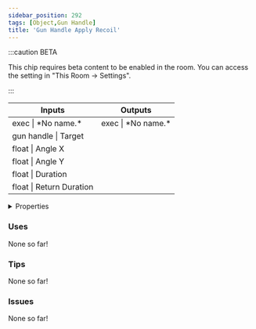 ```yaml
---
sidebar_position: 292
tags: [Object,Gun Handle]
title: 'Gun Handle Apply Recoil'
---
```




:::caution BETA

This chip requires beta content to be enabled in the room. You can access the setting in "This Room -> Settings".

:::

<IChip uuid="dca5d998-4ce5-4121-9915-bc4f54df595d"/>

<table><thead><tr><th>Inputs</th><th>Outputs</th></tr></thead><tbody><tr><td>exec | *No name.*</td><td>exec | *No name.*</td></tr><tr><td>gun handle | Target</td><td /></tr><tr><td>float | Angle X</td><td /></tr><tr><td>float | Angle Y</td><td /></tr><tr><td>float | Duration</td><td /></tr><tr><td>float | Return Duration</td><td /></tr></tbody></table>

<details>
  <summary>Properties</summary>
  <div>
    <div>
    <table>
      <tbody>
        <tr>
          <td>Is beta required?</td>
          <td>Yes</td>
        </tr>
        <tr>
          <td>Is chip a trolling risk?</td>
          <td>No</td>
        </tr>
        <tr>
          <td>Is chip a role assignment risk?</td>
          <td>No</td>
        </tr>
        <tr>
          <td>Chip UUID</td>
          <td>dca5d998-4ce5-4121-9915-bc4f54df595d</td>
        </tr>
        <tr>
          <td>Room availability</td>
          <td>Available everywhere</td>
        </tr>
      </tbody>
    </table>
    </div>
  </div>
</details>

### Uses

None so far!

### Tips

None so far!

### Issues

None so far!